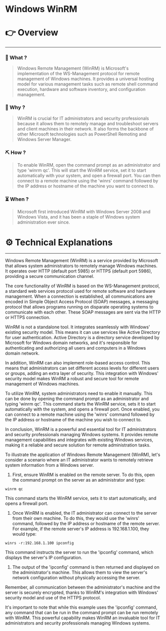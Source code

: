 # Windows WinRM


# 👉 Overview

---

### 👀 What ?

> Windows Remote Management (WinRM) is Microsoft's implementation of the WS-Management protocol for remote management of Windows machines. It provides a universal hosting model for various management tasks such as remote shell command execution, hardware and software inventory, and configuration management.
> 

### 🧐 Why ?

> WinRM is crucial for IT administrators and security professionals because it allows them to remotely manage and troubleshoot servers and client machines in their network. It also forms the backbone of other Microsoft technologies such as PowerShell Remoting and Windows Server Manager.
> 

### ⛏️ How ?

> To enable WinRM, open the command prompt as an administrator and type 'winrm qc'. This will start the WinRM service, set it to start automatically with your system, and open a firewall port. You can then connect to a remote machine using the 'winrs' command followed by the IP address or hostname of the machine you want to connect to.
> 

### ⏳ When ?

> Microsoft first introduced WinRM with Windows Server 2008 and Windows Vista, and it has been a staple of Windows system administration ever since.
> 

# ⚙️ Technical Explanations

---

Windows Remote Management (WinRM) is a service provided by Microsoft that allows system administrators to remotely manage Windows machines. It operates over HTTP (default port 5985) or HTTPS (default port 5986), providing a secure communication channel.

The core functionality of WinRM is based on the WS-Management protocol, a standard web services protocol used for remote software and hardware management. When a connection is established, all communications are encoded in Simple Object Access Protocol (SOAP) messages, a messaging protocol that allows programs running on disparate operating systems to communicate with each other. These SOAP messages are sent via the HTTP or HTTPS connection.

WinRM is not a standalone tool. It integrates seamlessly with Windows' existing security model. This means it can use services like Active Directory for user authentication. Active Directory is a directory service developed by Microsoft for Windows domain networks, and it's responsible for authenticating and authorizing all users and computers in a Windows domain network.

In addition, WinRM can also implement role-based access control. This means that administrators can set different access levels for different users or groups, adding an extra layer of security. This integration with Windows' security model makes WinRM a robust and secure tool for remote management of Windows machines.

To utilize WinRM, system administrators need to enable it manually. This can be done by opening the command prompt as an administrator and typing 'winrm qc'. This command starts the WinRM service, sets it to start automatically with the system, and opens a firewall port. Once enabled, you can connect to a remote machine using the 'winrs' command followed by the IP address or hostname of the machine you wish to connect to.

In conclusion, WinRM is a powerful and essential tool for IT administrators and security professionals managing Windows systems. It provides remote management capabilities and integrates with existing Windows services, making it a reliable and secure solution for remote administration tasks.

To illustrate the application of Windows Remote Management (WinRM), let's consider a scenario where an IT administrator wants to remotely retrieve system information from a Windows server.

1. First, ensure WinRM is enabled on the remote server. To do this, open the command prompt on the server as an administrator and type:

```
winrm qc

```

This command starts the WinRM service, sets it to start automatically, and opens a firewall port.

1. Once WinRM is enabled, the IT administrator can connect to the server from their own machine. To do this, they would use the 'winrs' command, followed by the IP address or hostname of the remote server. For example, if the remote server's IP address is 192.168.1.100, they would type:

```
winrs -r:192.168.1.100 ipconfig

```

This command instructs the server to run the 'ipconfig' command, which displays the server's IP configuration.

1. The output of the 'ipconfig' command is then returned and displayed on the administrator's machine. This allows them to view the server's network configuration without physically accessing the server.

Remember, all communication between the administrator's machine and the server is securely encrypted, thanks to WinRM's integration with Windows' security model and use of the HTTPS protocol.

It's important to note that while this example uses the 'ipconfig' command, any command that can be run in the command prompt can be run remotely with WinRM. This powerful capability makes WinRM an invaluable tool for IT administrators and security professionals managing Windows systems.
